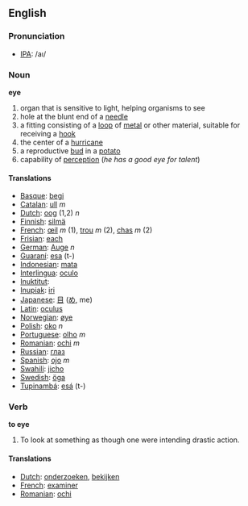 ==English==
=== Pronunciation ===
*[[w:IPA|IPA]]: /aı/

=== Noun ===

'''eye'''

#organ that is sensitive to light, helping organisms to see 
#hole at the blunt end of a [[needle]]
#a fitting consisting of a [[loop]] of [[metal]] or other material, suitable for receiving a [[hook]]
#the center of a [[hurricane]]
#a reproductive [[bud]] in a [[potato]]
#capability of [[perception]] (''he has a good eye for talent'')

==== Translations ====
*[[Basque]]: [[begi]]
*[[Catalan]]: [[ull]] ''m''
*[[Dutch]]: [[oog]] (1,2) ''n''
*[[Finnish]]: [[silmä]]
*[[French]]: [[œil]] ''m'' (1), [[trou]] ''m'' (2), [[chas]] ''m'' (2)
*[[Frisian]]: [[each]]
*[[German]]: [[Auge]] ''n''
*[[Guaraní]]: [[esa]] (t-)
*[[Indonesian]]: [[mata]]
*[[Interlingua]]: [[oculo]]
*[[Inuktitut]]: [[]]
*[[Inupiak]]: [[iri]]
*[[Japanese]]: [[目]] ([[め]], me)
*[[Latin]]: [[oculus]]
*[[Norwegian]]: [[øye]]
*[[Polish]]: [[oko]] ''n''
*[[Portuguese]]: [[olho]] ''m''
*[[Romanian]]: [[ochi]] ''m''
*[[Russian]]: [[глаз]]
*[[Spanish]]: [[ojo]] ''m''
*[[Swahili]]: [[jicho]]
*[[Swedish]]: [[öga]]
*[[Tupinambá]]: [[esá]] (t-)

=== Verb ===

'''to eye'''

#To look at something as though one were intending drastic action.

==== Translations ====
*[[Dutch]]: [[onderzoeken]], [[bekijken]]
*[[French]]: [[examiner]]
*[[Romanian]]: [[ochi]]